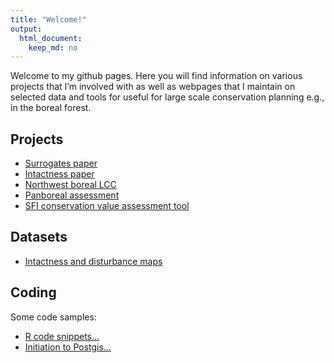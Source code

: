 ```yaml
---
title: "Welcome!"
output:
  html_document:
    keep_md: no
---
```


Welcome to my github pages. Here you will find information on various projects that I'm involved with as well as webpages that I maintain on selected data and tools for useful for large scale conservation planning e.g., in the boreal forest.

## Projects

* [Surrogates paper](https://github.com/prvernier/surrogates)
* [Intactness paper](https://github.com/prvernier/intactness)
* [Northwest boreal LCC](http://nwb.ualberta.ca)
* [Panboreal assessment](http://pba.ualberta.ca)
* [SFI conservation value assessment tool](https://borealbirds.ualberta.ca/2020/12/03/conservation-value-assessment-tool/)

## Datasets

* [Intactness and disturbance maps](intact_disturb.html)

## Coding

Some code samples:

* [R code snippets...](rcode.html)
* [Initiation to Postgis...](postgis.html)
